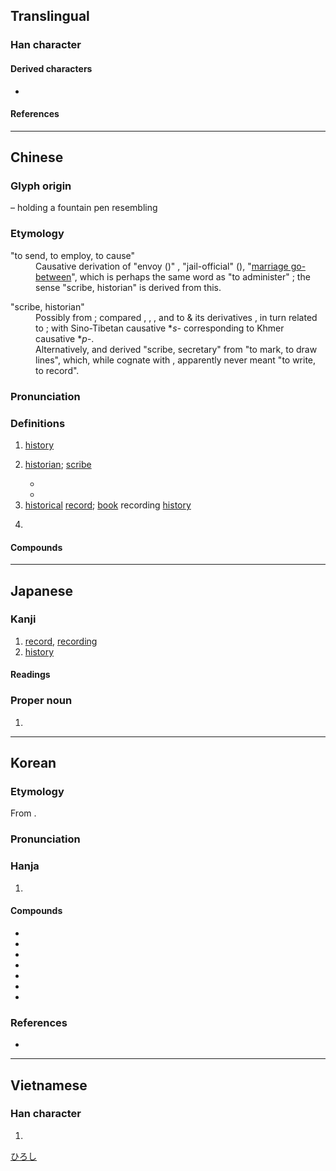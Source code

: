 {{also|吏|更}}
{{character info}}
==Translingual==
{{stroke order|strokes=5}}

===Han character===
{{Han char|rn=30|rad=口|as=02|sn=5|four=50006|canj=LK|ids=⿻口乂}}

====Derived characters====
*{{l|mul|[[𫢓]], [[𪠷]], [[𫩢]], [[𮍸]], [[𪗧]], [[𭆾]], [[𫾫]], [[𭨡]], [[𰁈]], [[𰓐]], [[𰥶]], [[𭨮]], [[𭉅]], [[𩂝]], [[鉂]], [[𰶽]], [[㳏]], [[𰛘]], [[𰝓]], [[𣐳]], [[𡶈]], [[𥑏]], [[𨽄]], [[𰑗]], [[𣬐]], [[駛]], [[驶]], [[𧲬]], [[𫙓]], [[𪀎]]}}

====References====
{{Han ref|kx=0173.030|dkj=03249|dj=0384.040|hdz=10571.020|uh=53F2}}

----

==Chinese==
{{zh-forms|alt=㕜}}

===Glyph origin===
{{Han etym}}

{{liushu|p}} – {{och-l|又|hand}} holding a fountain pen resembling {{och-l|中}}

===Etymology===
;"to send, to employ, to cause"
:Causative derivation of {{och-l|理|tr=rəʔ}} "envoy ({{w|Zuozhuan|Zuo}})" , "jail-official" ({{w|Guanzi}}), "[[matchmaker|marriage go-between]]", which is perhaps the same word as {{och-l|理|tr=rəʔ}} "to administer" {{zh-ref|(Schuessler 2007)}}; the sense "scribe, historian" is derived from this.

;"scribe, historian"
:Possibly from {{der|zh|aav}}; {{zh-ref|Schuessler (2007)}} compared {{zh-l|理}}, {{zh-l|吏|official}}, {{zh-l|史|scribe, historian}}, and {{zh-l|使|ambassador}} to {{cog|mkh-okm|re||to move, change position}} & its derivatives {{cog|mkh-okm|pre||to send, order, assign, appoint, delegate, use, employ, make}}, in turn related to {{m|mkh-okm|paṃre||to serve; service, duty; servant, delegate, representative, minister}}; with Sino-Tibetan causative *''s-'' corresponding to Khmer causative *''p-''.
:Alternatively, {{zh-ref|Unger (1990)}} and {{zh-ref|Starostin & Peiros (1996)}} derived {{och-l|史}} "scribe, secretary" from {{och-l|理}} "to mark, to draw lines", which, while cognate with {{cog|bo|འབྲི||to write, to draw}}, apparently never meant "to write, to record".

===Pronunciation===
{{zh-pron
|m=shǐ
|m-s=
|dg=сы3
|c=si2
|c-t=lhu2
|g=si3
|h=pfs=sṳ́;gd=si3
|j=si2
|mb=sǔ
|md=sṳ̄
|mn=xm,zz,tw:sú/qz:sír/ph:sí/sái
|mn_note=sír/sú/sí - literary; sái - vernacular
|mn-t=se2/su2
|mn-t_note=su2 - Chaoyang, Puning, Huilai
|w=2sr
|x=shr3
|mc=y
|oc=y
|cat=n,pn
}}

===Definitions===
{{zh-hanzi}}

# [[history]]
#: {{zh-x|^歐洲 史|European history}}
#: {{zh-x|近代史|modern '''history'''}}
#: {{zh-x|史無前例|unprecedented|lit=no precedent in history}}
# {{lb|zh|historical}} [[historian]]; [[scribe]]
#* {{zh-x|動 則 左史 書 之，言 則 右史 書 之。|His actions were written down by the recorder of the Left, and his utterances by the recorder of the Right.|ref=Liji}}
#* {{zh-x|^董 ^狐，古 之 良史 也，書法 不 隱。||ref=Zuozhuan}}
# [[historical]] [[record]]; [[book]] recording [[history]]
#: {{zh-x|正史|official historical records}}
#: {{zh-x|二十四史|''{{w|Twenty-Four Histories}}''}}
# {{surname|zh}}
#: {{zh-x|^史 ^可-法|{{w|Shi Kefa|'''Shi''' Kefa}}}}

====Compounds====
{{zh-der|三史|二十五史|二十六史|二十四史|五代史|令史|仿連史紙|佞史|信史|修史|儒林外史|元史|元祕史|內史|六經皆史|別史|刺史|刺史天|北史|南史|南史氏|口述歷史|古史|史不絕書|史乘|史冊|史前史|史前時代|史可法|史奴比|史學|史官|史家|史密斯|史實|史思明|史懷哲|史文赫丁|史料|史晨碑|史書|史游|史無前例|史特勞斯|史瓦濟蘭|史筆|史籀|史籀篇|史籍|史蒂芬生|史記|史評|史詩|史賓塞|史跡|史迪威|史通|史達林|史遷|史部|史鈔|史鑑|史館|史魚|史鰌|右史|名垂青史|名標青史|唯物史觀|四史|國別史|國史|國史館|地球史|外史|大掾史|大柱史|太史|太史令|太史公|女史|安史之亂|宋史|將兵長史|小史|左史|左圖右史|廌史|御史|御史大夫|御史臺|御史雨|思想史|戰史|才如史遷|政治史|教育史|文史|文學史|新五代史|新元史|斷代史|書史|有史以來|朝經暮史|枕經藉史|柱下史|樂史|正史|病史|歷史|歷史劇|歷史名詞|歷史學|歷史小說|歷史年表|歷史文學|歷史時代|歷史線圖|歷史觀|歷史語詞|歷史重演|民生史觀|津史|清史稿|漁經獵史|班史|現代史|琴史|畫史|監察御史|眉史|瞽史|石刻史料|研經鑄史|硯史|祕史|祝史|私史|稗史|稗官野史|穢史|經史子集|經史笥|經濟史觀|編年史|繡衣御史|繹史|羅曼史|美術史|腐史|舊五代史|良史|花史|荷馬史詩|蕭史|藏室史|蘭臺令史|西洋史|詠史詩|詩史|講史|豔史|路史|近世史|通史|連史紙|野史|金史|鐵面御史|長史|開化史|雜史|青史|青史傳名|青史名留|青史流芳|青史留名|韻史|麟史|史祠|史撥尼克:si2 but6 nei4 hak1}}

----

==Japanese==

===Kanji===
{{ja-kanji|grade=4|rs=口02}}

# [[record]], [[recording]]
# [[history]]

====Readings====
{{ja-readings
|goon=し
|kanon=し
|on=じ
|kun=ふひと-, ふびと-, ふみ-, さかん
}}

===Proper noun===
{{ja-pos|proper|ひろし}}

# {{given name|ja|male}}

[[Category:Japanese male given names|ひろし]]

----

==Korean==

===Etymology===
From {{der|ko|ltc|sort=사|-}} {{ltc-l|史}}.
{{hanja-ety
|dk={{okm-l|ᄉᆞᆼ〯|sǒ}}
|m={{okm-l|ᄉᆞ〯|sǒ}}
|mh={{okm-l|[[ᄉᆞ긔|ᄉᆞ〯긧〮]]<!--史記-->|sǒkúy-s}}
|ml=儒學#상34B
}}
===Pronunciation===
{{ko-hanja-pron|사|l=y}}

===Hanja===
{{ko-hanja-search}}
{{ko-hanja|사기(史記)|사}}

# {{hanja form of|사|[[history]]|noun, suffix}}

====Compounds====
{{der-top3|Compounds}}
* {{ko-l|역사|歷史}}
* {{ko-l|사상|史上}}
* {{ko-l|사적|史跡}}
* {{ko-l|사적|史的}}
* {{ko-l|사학|史學}}
* {{ko-l|국사|國史}}
* {{ko-l|역사|歷史}}
{{der-bottom}}

===References===
* {{R:hanjadoc|1072}}

----

==Vietnamese==

===Han character===
{{vi-readings|reading=[[sử]]|rs=口02}}

# {{rfdef|vi|sort=口02}}